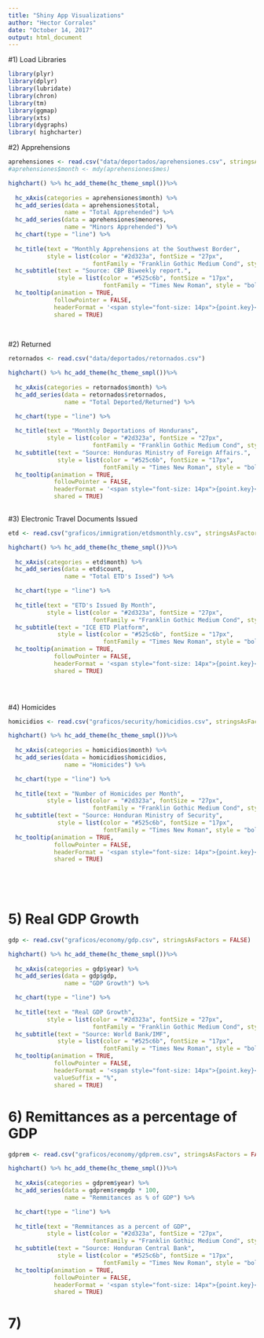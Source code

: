 ```yaml
---
title: "Shiny App Visualizations"
author: "Hector Corrales"
date: "October 14, 2017"
output: html_document
---
```

#1) Load Libraries
```r
library(plyr)
library(dplyr)
library(lubridate)
library(chron)
library(tm)
library(ggmap)
library(xts)
library(dygraphs)
library( highcharter)
```


#2) Apprehensions

```r

aprehensiones <- read.csv("data/deportados/aprehensiones.csv", stringsAsFactors = FALSE)
#aprehensiones$month <- mdy(aprehensiones$mes)

highchart() %>% hc_add_theme(hc_theme_smpl())%>%
  
  hc_xAxis(categories = aprehensiones$month) %>% 
  hc_add_series(data = aprehensiones$total,
                name = "Total Apprehended") %>%
  hc_add_series(data = aprehensiones$menores,
                name = "Minors Apprehended") %>%
  hc_chart(type = "line") %>% 
  
  hc_title(text = "Monthly Apprehensions at the Southwest Border",
           style = list(color = "#2d323a", fontSize = "27px", 
                        fontFamily = "Franklin Gothic Medium Cond", style = "bold")) %>%
  hc_subtitle(text = "Source: CBP Biweekly report.", 
              style = list(color = "#525c6b", fontSize = "17px", 
                           fontFamily = "Times New Roman", style = "bold")) %>%
  hc_tooltip(animation = TRUE,
             followPointer = FALSE,
             headerFormat = '<span style="font-size: 14px">{point.key}</span><br/>', 
             shared = TRUE)
  
  
```

#2) Returned

```r
retornados <- read.csv("data/deportados/retornados.csv")

highchart() %>% hc_add_theme(hc_theme_smpl())%>%
  
  hc_xAxis(categories = retornados$month) %>% 
  hc_add_series(data = retornados$retornados,
                name = "Total Deported/Returned") %>%

  hc_chart(type = "line") %>% 
  
  hc_title(text = "Monthly Deportations of Hondurans",
           style = list(color = "#2d323a", fontSize = "27px", 
                        fontFamily = "Franklin Gothic Medium Cond", style = "bold")) %>%
  hc_subtitle(text = "Source: Honduras Ministry of Foreign Affairs.", 
              style = list(color = "#525c6b", fontSize = "17px", 
                           fontFamily = "Times New Roman", style = "bold")) %>%
  hc_tooltip(animation = TRUE,
             followPointer = FALSE,
             headerFormat = '<span style="font-size: 14px">{point.key}</span><br/>', 
             shared = TRUE)
  

```

#3) Electronic Travel Documents Issued

```r


etd <- read.csv("graficos/immigration/etdsmonthly.csv", stringsAsFactors = FALSE)

highchart() %>% hc_add_theme(hc_theme_smpl())%>%
  
  hc_xAxis(categories = etd$month) %>% 
  hc_add_series(data = etd$count,
                name = "Total ETD's Issed") %>%

  hc_chart(type = "line") %>% 
  
  hc_title(text = "ETD's Issued By Month",
           style = list(color = "#2d323a", fontSize = "27px", 
                        fontFamily = "Franklin Gothic Medium Cond", style = "bold")) %>%
  hc_subtitle(text = "ICE ETD Platform", 
              style = list(color = "#525c6b", fontSize = "17px", 
                           fontFamily = "Times New Roman", style = "bold")) %>%
  hc_tooltip(animation = TRUE,
             followPointer = FALSE,
             headerFormat = '<span style="font-size: 14px">{point.key}</span><br/>', 
             shared = TRUE)


  
```

#4) Homicides

```r

homicidios <- read.csv("graficos/security/homicidios.csv", stringsAsFactors = FALSE)

highchart() %>% hc_add_theme(hc_theme_smpl())%>%
  
  hc_xAxis(categories = homicidios$month) %>% 
  hc_add_series(data = homicidios$homicidios,
                name = "Homicides") %>%

  hc_chart(type = "line") %>% 
  
  hc_title(text = "Number of Homicides per Month",
           style = list(color = "#2d323a", fontSize = "27px", 
                        fontFamily = "Franklin Gothic Medium Cond", style = "bold")) %>%
  hc_subtitle(text = "Source: Honduran Ministry of Security", 
              style = list(color = "#525c6b", fontSize = "17px", 
                           fontFamily = "Times New Roman", style = "bold")) %>%
  hc_tooltip(animation = TRUE,
             followPointer = FALSE,
             headerFormat = '<span style="font-size: 14px">{point.key}</span><br/>', 
             shared = TRUE)


  
  
```

# 5) Real GDP Growth

```r

gdp <- read.csv("graficos/economy/gdp.csv", stringsAsFactors = FALSE)

highchart() %>% hc_add_theme(hc_theme_smpl())%>%
  
  hc_xAxis(categories = gdp$year) %>% 
  hc_add_series(data = gdp$gdp,
                name = "GDP Growth") %>%

  hc_chart(type = "line") %>% 
  
  hc_title(text = "Real GDP Growth",
           style = list(color = "#2d323a", fontSize = "27px", 
                        fontFamily = "Franklin Gothic Medium Cond", style = "bold")) %>%
  hc_subtitle(text = "Source: World Bank/IMF", 
              style = list(color = "#525c6b", fontSize = "17px", 
                           fontFamily = "Times New Roman", style = "bold")) %>%
  hc_tooltip(animation = TRUE,
             followPointer = FALSE,
             headerFormat = '<span style="font-size: 14px">{point.key}</span><br/>', 
             valueSuffix = "%",
             shared = TRUE)
```

# 6) Remittances as a percentage of GDP

```r

gdprem <- read.csv("graficos/economy/gdprem.csv", stringsAsFactors = FALSE)

highchart() %>% hc_add_theme(hc_theme_smpl())%>%
  
  hc_xAxis(categories = gdprem$year) %>% 
  hc_add_series(data = gdprem$remgdp * 100,
                name = "Remmitances as % of GDP") %>%

  hc_chart(type = "line") %>% 
  
  hc_title(text = "Remmitances as a percent of GDP",
           style = list(color = "#2d323a", fontSize = "27px", 
                        fontFamily = "Franklin Gothic Medium Cond", style = "bold")) %>%
  hc_subtitle(text = "Source: Honduran Central Bank", 
              style = list(color = "#525c6b", fontSize = "17px", 
                           fontFamily = "Times New Roman", style = "bold")) %>%
  hc_tooltip(animation = TRUE,
             followPointer = FALSE,
             headerFormat = '<span style="font-size: 14px">{point.key}</span><br/>', 
             shared = TRUE)

```

# 7) 












